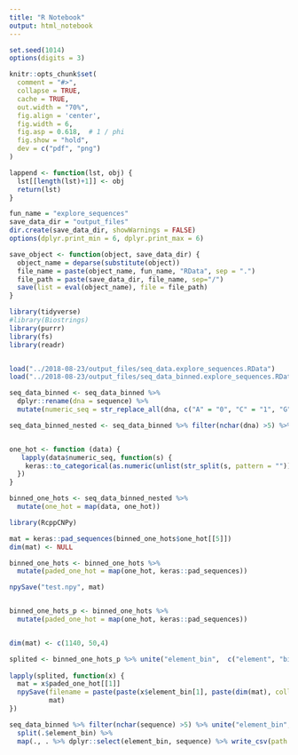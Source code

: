 ```yaml
---
title: "R Notebook"
output: html_notebook
---
```


```r
set.seed(1014)
options(digits = 3)

knitr::opts_chunk$set(
  comment = "#>",
  collapse = TRUE,
  cache = TRUE,
  out.width = "70%",
  fig.align = 'center',
  fig.width = 6,
  fig.asp = 0.618,  # 1 / phi
  fig.show = "hold",
  dev = c("pdf", "png")
)

lappend <- function(lst, obj) {
  lst[[length(lst)+1]] <- obj
  return(lst)
}

fun_name = "explore_sequences"
save_data_dir = "output_files"
dir.create(save_data_dir, showWarnings = FALSE)
options(dplyr.print_min = 6, dplyr.print_max = 6)

save_object <- function(object, save_data_dir) {
  object_name = deparse(substitute(object))
  file_name = paste(object_name, fun_name, "RData", sep = ".")
  file_path = paste(save_data_dir, file_name, sep="/")
  save(list = eval(object_name), file = file_path)
}


```

```r
library(tidyverse)
#library(Biostrings)
library(purrr)
library(fs)
library(readr)



```

```r
load("../2018-08-23/output_files/seq_data.explore_sequences.RData")
load("../2018-08-23/output_files/seq_data_binned.explore_sequences.RData")
```


```r

seq_data_binned <- seq_data_binned %>% 
  dplyr::rename(dna = sequence) %>%
  mutate(numeric_seq = str_replace_all(dna, c("A" = "0", "C" = "1", "G" = "2", "T" = "3")))

seq_data_binned_nested <- seq_data_binned %>% filter(nchar(dna) >5) %>% group_by(element, bin) %>% nest()


one_hot <- function (data) {
   lapply(data$numeric_seq, function(s) {
    keras::to_categorical(as.numeric(unlist(str_split(s, pattern = ""))), num_classes = 4)
  })
}

binned_one_hots <- seq_data_binned_nested %>% 
  mutate(one_hot = map(data, one_hot))

```
```r
library(RcppCNPy)

mat = keras::pad_sequences(binned_one_hots$one_hot[[5]])
dim(mat) <- NULL

binned_one_hots <- binned_one_hots %>% 
  mutate(paded_one_hot = map(one_hot, keras::pad_sequences))

npySave("test.npy", mat)


binned_one_hots_p <- binned_one_hots %>% 
  mutate(paded_one_hot = map(one_hot, keras::pad_sequences))


dim(mat) <- c(1140, 50,4)

splited <- binned_one_hots_p %>% unite("element_bin",  c("element", "bin")) %>% split(.$element_bin)
  
lapply(splited, function(x) {
  mat = x$paded_one_hot[[1]]
  npySave(filename = paste(paste(x$element_bin[1], paste(dim(mat), collapse = "X"), sep = "_"), ".npy", sep = ""), 
          mat)
})

```


```r
seq_data_binned %>% filter(nchar(sequence) >5) %>% unite("element_bin",  c("element", "bin")) %>%
  split(.$element_bin) %>%
  map(., . %>% dplyr::select(element_bin, sequence) %>% write_csv(path = paste(save_data_dir, paste(.$element_bin[1], ".tsv", sep = ""), sep = "/")))

```